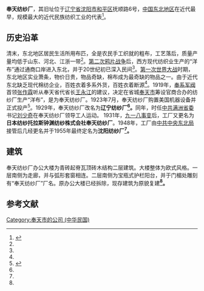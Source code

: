 '''奉天纺纱厂'''，其旧址位于[[辽宁省|辽宁省]][[沈阳市|沈阳市]][[和平区_(沈阳市)|和平区]]抚顺路6号，[[中国东北地区|中国东北地区]]在近代最早，规模最大的近代民族纺织工业的代表<ref name="奉天纺纱厂">{{cite news | author=马晓芳 | title=东北棉纺业先驱—奉天纺纱厂 | url=http://news.lnd.com.cn/htm/2008-03/11/content_29228.htm | work=《辽沈晚报》 | date=2008-03-11 | accessdate= | archive-url=https://web.archive.org/web/20140513052352/http://news.lnd.com.cn/htm/2008-03/11/content_29228.htm | archive-date=2014-05-13 | dead-url=yes }}</ref>。

==历史沿革==
清末，东北地区居民生活所用布匹，全是农民手工织就的粗布，工艺落后，质量产量均低于山东、河北、江浙一带<ref name="奉天纺纱厂"></ref>。[[第二次鸦片战争|第二次鸦片战争]]后，西方现代纺织业生产的“洋布”通过通商口岸进入东北，并于20世纪初已深入民间<ref name="奉天纺纱厂"></ref>。[[第一次世界大战|第一次世界大战]]时期，东北地区实业萧条，物价日贵，物品奇缺，棉布成为最奇缺的物品之一。由于近代东北缺乏现代棉纺企业，百姓衣着多系外货，百姓衣着断源<ref name="奉天纺纱厂"></ref>。1919年，[[奉系军阀|奉系军阀]]首领[[张作霖|张作霖]]听从奉天省代省长[[王永江|王永江]]的建议，决定在省城[[奉天市|奉天市]]筹设官商合办的纺纱厂生产“洋布”，是为奉天纺纱厂。1923年7月，奉天纺纱厂购置美国机器设备并正式投产<ref name=":0">{{Cite book|title=《历史文化名城沈阳》|last=王洁纯|publisher=沈阳出版社|year=2006}}</ref>。1929年，奉天纺纱厂改名为'''辽宁纺纱厂<ref name=":0" />。'''同年，时任[[中国共产党满洲省委员会|中共满洲省委]]书记[[刘少奇|刘少奇]]在奉天纺纱厂领导工人运动。 1931年，[[九一八事變|九一八事变]]后，工厂又更名为'''日本纺纱托拉斯钟渊纺纱株式会社奉天纺纱厂'''。1948年，工厂由[[中共中央东北局|中共中央东北局]]接管后几经更名并于1955年最终定名为'''沈阳纺纱厂<ref name=":0" />。'''

== 建筑 ==
奉天纺纱厂办公大楼为青砖起脊瓦顶砖木结构二层建筑。大楼整体为欧式风格。一层南侧为走廊，并与弧形套窗相连。二层南侧为宝瓶式护栏阳台，并于门楣处雕刻有“奉天纺纱厂”厂名。原办公大楼已经拆除，现存建筑为原貌复建'''<ref name=":0" />。'''

==参考文献==
{{reflist}}
{{沈阳近代历史文化专题}}

[[Category:奉天市的公司_(中华民国)|Category:奉天市的公司 (中华民国)]]